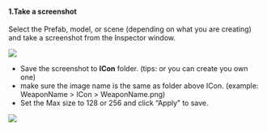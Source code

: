 #### 1.Take a screenshot

Select the Prefab, model, or scene (depending on what you are creating) and take a screenshot from the Inspector window.

![](./images/create-icon/screenshot.png)

* Save the screenshot to **ICon** folder. (tips: or you can create you own one)
* make sure the image name is the same as folder above ICon. (example: WeaponName > ICon > WeaponName.png)
* Set the Max size to 128 or 256 and click “Apply” to save.

![](./images/create-icon/set-max-size.png)
